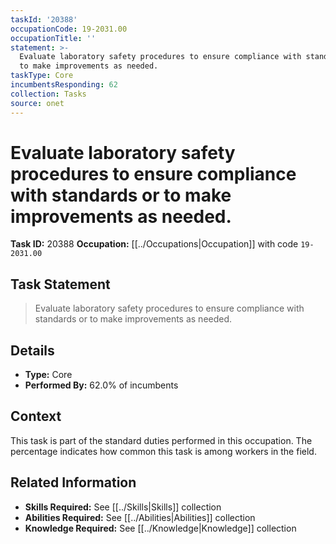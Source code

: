 ```yaml
---
taskId: '20388'
occupationCode: 19-2031.00
occupationTitle: ''
statement: >-
  Evaluate laboratory safety procedures to ensure compliance with standards or
  to make improvements as needed.
taskType: Core
incumbentsResponding: 62
collection: Tasks
source: onet
---
```

# Evaluate laboratory safety procedures to ensure compliance with standards or to make improvements as needed.

**Task ID:** 20388
**Occupation:** [[../Occupations|Occupation]] with code `19-2031.00`

## Task Statement

> Evaluate laboratory safety procedures to ensure compliance with standards or to make improvements as needed.

## Details

- **Type:** Core
- **Performed By:** 62.0% of incumbents

## Context

This task is part of the standard duties performed in this occupation. The percentage indicates how common this task is among workers in the field.

## Related Information

- **Skills Required:** See [[../Skills|Skills]] collection
- **Abilities Required:** See [[../Abilities|Abilities]] collection
- **Knowledge Required:** See [[../Knowledge|Knowledge]] collection
